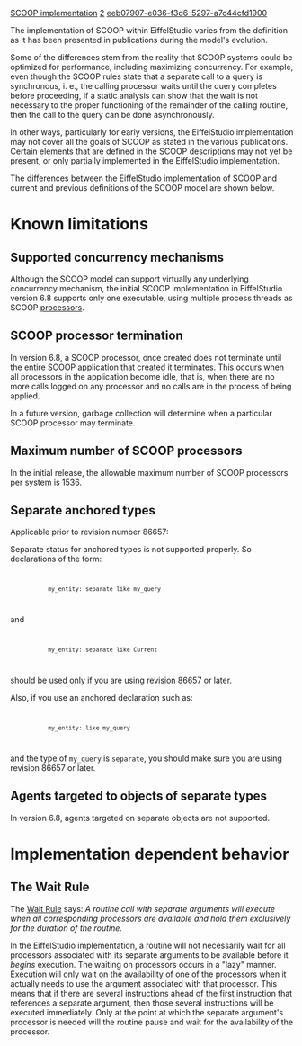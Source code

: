 [[Property:title|SCOOP implementation]]
[[Property:weight|2]]
[[Property:uuid|eeb07907-e036-f3d6-5297-a7c44cfd1900]]
{{UnderConstruction}}


The implementation of SCOOP within EiffelStudio varies from the definition as it has been presented in publications during the model's evolution. 

Some of the differences stem from the reality that SCOOP systems could be optimized for performance, including maximizing concurrency. For example, even though the SCOOP rules state that a separate call to a query is synchronous, i. e., the calling processor waits until the query completes before proceeding, if a static analysis can show that the wait is not necessary to the proper functioning of the remainder of the calling routine, then the call to the query can be done asynchronously. 

In other ways, particularly for early versions, the EiffelStudio implementation may not cover all the goals of SCOOP as stated in the various publications. Certain elements that are defined in the SCOOP descriptions may not yet be present, or only partially implemented in the EiffelStudio implementation.  

The differences between the EiffelStudio implementation of SCOOP and current and previous definitions of the SCOOP model are shown below.


=Known limitations=


==Supported concurrency mechanisms==

Although the SCOOP model can support virtually any underlying concurrency mechanism, the initial SCOOP implementation in EiffelStudio version 6.8 supports only one executable, using multiple process threads as SCOOP [[Concurrent Eiffel with SCOOP#Processors|processors]].


==SCOOP processor termination==

In version 6.8, a SCOOP processor, once created does not terminate until the entire SCOOP application that created it terminates. This occurs when all processors in the application become idle, that is, when there are no more calls logged on any processor and no calls are in the process of being applied. 

In a future version, garbage collection will determine when a particular SCOOP processor may terminate.


==Maximum number of SCOOP processors==

In the initial release, the allowable maximum number of SCOOP processors per system is 1536.


==Separate anchored types==

Applicable prior to revision number 86657: 

Separate status for anchored types is not supported properly. So declarations of the form:

<code>
            my_entity: separate like my_query
</code>
 
and

<code>
            my_entity: separate like Current
</code>

should be used only if you are using revision 86657 or later. 

Also, if you use an anchored declaration such as:

<code>
            my_entity: like my_query
</code>

and the type of <code>my_query</code> is <code>separate</code>, you should make sure you are using revision 86657 or later.

==Agents targeted to objects of separate types==

In version 6.8, agents targeted on separate objects are not supported.


=Implementation dependent behavior=


==The Wait Rule==

The [[Concurrent Eiffel with SCOOP#Access to shared resources|Wait Rule]] says: ''A routine call with separate arguments will execute when all corresponding processors are available and hold them exclusively for the duration of the routine.''

In the EiffelStudio implementation, a routine will not necessarily wait for all processors associated with its separate arguments to be available before it ''begins'' execution. The waiting on processors occurs in a "lazy" manner. Execution will only wait on the availability of one of the processors when it actually needs to use the argument associated with that processor. This means that if there are several instructions ahead of the first instruction that references a separate argument, then those several instructions will be executed immediately. Only at the point at which the separate argument's processor is needed will the routine pause and wait for the availability of the processor.





